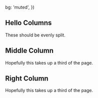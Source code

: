 
  bg: 'muted',
})

<div>

## Hello Columns

These should be evenly split.

</div>

<div>

## Middle Column

Hopefully this takes up a third of the page.

</div>

<div>

## Right Column

Hopefully this takes up a third of the page.

</div>
